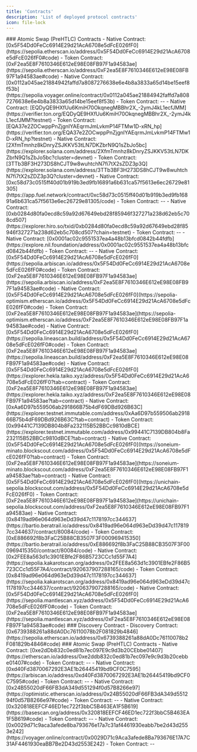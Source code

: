 ```yaml
---
title: 'Contracts'
description: 'List of deployed protocol contracts'
icon: file-lock 
---
```


<Tabs>
  <Tab title="Testnets">
    ### Atomic Swap (PreHTLC) Contracts
    <AccordionGroup>
        <Accordion title="EVM: ETHEREUM SEPOLIA">
        - Native Contract: [0x5F54Dd0FeCc6914E29d21AcA6708e5dFcE026fF0](https://sepolia.etherscan.io/address/0x5F54Dd0FeCc6914E29d21AcA6708e5dFcE026fF0#code)
        - Token Contract: [0xF2ea5E8F7610346E612eE98E08FB97F1a94583ae](https://sepolia.etherscan.io/address/0xF2ea5E8F7610346E612eE98E08FB97F1a94583ae#code)
        </Accordion>
        <Accordion title="CairoVM: STARKNET SEPOLIA">
        - Native Contract: [0x0112a045ae21884942faffd7a8087276638e6e4b8a3833a65d14be15eef8f53b](https://sepolia.voyager.online/contract/0x0112a045ae21884942faffd7a8087276638e6e4b8a3833a65d14be15eef8f53b)
        - Token Contract: --
        </Accordion>
        <Accordion title="TON: TON TESTNET">
        - Native Contract: [EQDyQE9HXfUu6KmiH70OkqnegMBBhr2X_-2ymJ4kL1ecfJMM](https://verifier.ton.org/EQDyQE9HXfUu6KmiH70OkqnegMBBhr2X_-2ymJ4kL1ecfJMM?testnet)
        - Token Contract: [EQA37e2ZOCwppPnZjgnIYAEqrmJmLvkmP14FTMw1D-xRN_hp](https://verifier.ton.org/EQA37e2ZOCwppPnZjgnIYAEqrmJmLvkmP14FTMw1D-xRN_hp?testnet)
        </Accordion>
        <Accordion title="SVM: SOLANA DEVNET">
        - Native Contract: [2XfmTmnhz8kDnryZSJKKV53tLN7DKZbrN9Q1sZbJo5bc](https://explorer.solana.com/address/2XfmTmnhz8kDnryZSJKKV53tLN7DKZbrN9Q1sZbJo5bc?cluster=devnet)
        - Token Contract: [3TTb3BF3H273DS8hCJT9w8wuhtchN7fi7tX2sZDZ3p3Q](https://explorer.solana.com/address/3TTb3BF3H273DS8hCJT9w8wuhtchN7fi7tX2sZDZ3p3Q?cluster=devnet)
        </Accordion>
        <Accordion title="FuelVM: FUEL">
        - Native Contract: [0xc58d73c0515ff40d01b919b3ed9fb16891a6b631ca57f5613e6ec26729e81305](https://app.fuel.network/contract/0xc58d73c0515ff40d01b919b3ed9fb16891a6b631ca57f5613e6ec26729e81305/code)
        - Token Contract: --
        </Accordion>
        <Accordion title="StacksVM: STACKS TESTNET">
        - Native Contract: [0xb0284d80fa0ecd8c59a92d67649ebd28f85946f327271a238d62eb5c708cd507](https://explorer.hiro.so/txid/0xb0284d80fa0ecd8c59a92d67649ebd28f85946f327271a238d62eb5c708cd507?chain=testnet)
        - Token Contract: --
        </Accordion>
        <Accordion title="EVM-Sharding: =NIL">
        - Native Contract: [0x0001ac02c9551537ea4a48b13bfcd0842b44fdfb](https://explore.nil.foundation/address/0x0001ac02c9551537ea4a48b13bfcd0842b44fdfb)
        - Token Contract: --
        </Accordion>
        <Accordion title="EVM: ARBITRUM SEPOLIA">
        - Native Contract: [0x5F54Dd0FeCc6914E29d21AcA6708e5dFcE026fF0](https://sepolia.arbiscan.io/address/0x5F54Dd0FeCc6914E29d21AcA6708e5dFcE026fF0#code)
        - Token Contract: [0xF2ea5E8F7610346E612eE98E08FB97F1a94583ae](https://sepolia.arbiscan.io/address/0xF2ea5E8F7610346E612eE98E08FB97F1a94583ae#code)
        </Accordion>
        <Accordion title="EVM: OPTIMISM SEPOLIA">
        - Native Contract: [0x5F54Dd0FeCc6914E29d21AcA6708e5dFcE026fF0](https://sepolia-optimism.etherscan.io/address/0x5F54Dd0FeCc6914E29d21AcA6708e5dFcE026fF0#code)
        - Token Contract: [0xF2ea5E8F7610346E612eE98E08FB97F1a94583ae](https://sepolia-optimism.etherscan.io/address/0xF2ea5E8F7610346E612eE98E08FB97F1a94583ae#code)
        </Accordion>
        <Accordion title="EVM: LINEA SEPOLIA">
        - Native Contract: [0x5F54Dd0FeCc6914E29d21AcA6708e5dFcE026fF0](https://sepolia.lineascan.build/address/0x5F54Dd0FeCc6914E29d21AcA6708e5dFcE026fF0#code)
        - Token Contract: [0xF2ea5E8F7610346E612eE98E08FB97F1a94583ae](https://sepolia.lineascan.build/address/0xF2ea5E8F7610346E612eE98E08FB97F1a94583ae#code)
        </Accordion>
        <Accordion title="EVM: TAIKO HEKLA">
        - Native Contract: [0x5F54Dd0FeCc6914E29d21AcA6708e5dFcE026fF0](https://explorer.hekla.taiko.xyz/address/0x5F54Dd0FeCc6914E29d21AcA6708e5dFcE026fF0?tab=contract)
        - Token Contract: [0xF2ea5E8F7610346E612eE98E08FB97F1a94583ae](https://explorer.hekla.taiko.xyz/address/0xF2ea5E8F7610346E612eE98E08FB97F1a94583ae?tab=contract)
        </Accordion>
        <Accordion title="EVM: IMMUTABLE ZKEVM TESTNET">
        - Native Contract: [0xAa6D97b559506ab291866B75b4dF69DBd926B63C](https://explorer.testnet.immutable.com/address/0xAa6D97b559506ab291866B75b4dF69DBd926B63C?tab=contract)
        - Token Contract: [0x99441C7139DB804b8Fa232115B52BBCc9810dBCE](https://explorer.testnet.immutable.com/address/0x99441C7139DB804b8Fa232115B52BBCc9810dBCE?tab=contract)
        </Accordion>
        <Accordion title="EVM: SONEIUM MINATO">
        - Native Contract: [0x5F54Dd0FeCc6914E29d21AcA6708e5dFcE026fF0](https://soneium-minato.blockscout.com/address/0x5F54Dd0FeCc6914E29d21AcA6708e5dFcE026fF0?tab=contract)
        - Token Contract: [0xF2ea5E8F7610346E612eE98E08FB97F1a94583ae](https://soneium-minato.blockscout.com/address/0xF2ea5E8F7610346E612eE98E08FB97F1a94583ae?tab=contract)
        </Accordion>
        <Accordion title="EVM: UNICHAIN SEPOLIA">
        - Native Contract: [0x5F54Dd0FeCc6914E29d21AcA6708e5dFcE026fF0](https://unichain-sepolia.blockscout.com/address/0x5F54Dd0FeCc6914E29d21AcA6708e5dFcE026fF0)
        - Token Contract: [0xF2ea5E8F7610346E612eE98E08FB97F1a94583ae](https://unichain-sepolia.blockscout.com/address/0xF2ea5E8F7610346E612eE98E08FB97F1a94583ae)
        </Accordion>
        <Accordion title="EVM: BERACHAIN">
        - Native Contract: [0x8419ad96e064d963eDd39d47c1178197cc344637](https://bartio.beratrail.io/address/0x8419ad96e064d963eDd39d47c1178197cc344637/contract/80084/code)
        - Token Contract: [0xE886692f8b3FaC25B88CB3507F3F000969415350](https://bartio.beratrail.io/address/0xE886692f8b3FaC25B88CB3507F3F000969415350/contract/80084/code)
        </Accordion>
        <Accordion title="EVM: KAKAROT SEPOLIA">
        - Native Contract: [0x2FEE8a563d1c3901EBfe2F86B5723CCc1d55F7A4](https://sepolia.kakarotscan.org/address/0x2FEE8a563d1c3901EBfe2F86B5723CCc1d55F7A4/contract/920637907288165/code)
        - Token Contract: [0x8419ad96e064d963eDd39d47c1178197cc344637](https://sepolia.kakarotscan.org/address/0x8419ad96e064d963eDd39d47c1178197cc344637/contract/920637907288165/code)
        </Accordion>
        <Accordion title="EVM: MANTLE SEPOLIA">
        - Native Contract: [0x5F54Dd0FeCc6914E29d21AcA6708e5dFcE026fF0](https://sepolia.mantlescan.xyz/address/0x5F54Dd0FeCc6914E29d21AcA6708e5dFcE026fF0#code)
        - Token Contract: [0xF2ea5E8F7610346E612eE98E08FB97F1a94583ae](https://sepolia.mantlescan.xyz/address/0xF2ea5E8F7610346E612eE98E08FB97F1a94583ae#code)
        </Accordion>
    </AccordionGroup>
    ### Discovery Contract
        <Accordion title="EVM: ETHEREUM SEPOLIA">
        - Discovery Contract: [0x6739388261a88dA0Dc76110078b2F081829b4846](https://sepolia.etherscan.io/address/0x6739388261a88dA0Dc76110078b2F081829b4846#code)
        </Accordion>
  </Tab>
  <Tab title="Mainnets">
    ### Atomic Swap (PreHTLC) Contracts
    <AccordionGroup>
        <Accordion title="EVM: ETHEREUM">
        - Native Contract: [0xe2dDb832c0ed81b7ec097E9c9d3b20CEbbe01407](https://etherscan.io/address/0xe2ddb832c0ed81b7ec097e9c9d3b20cebbe01407#code)
        - Token Contract: --
        </Accordion>
        <Accordion title="EVM: Arbitrum One">
        - Native Contract: [0xd40Fd3870067292E3AE1b26445419bd9CF0C7595](https://arbiscan.io/address/0xd40Fd3870067292E3AE1b26445419bd9CF0C7595#code)
        - Token Contract: --
        </Accordion>
        <Accordion title="EVM: OP Mainnet">
        - Native Contract: [0x24B55020dF66FB3dA349d551294f0d57B8266e97](https://optimistic.etherscan.io/address/0x24B55020dF66FB3dA349d551294f0d57B8266e97#code)
        - Token Contract: --
        </Accordion>
        <Accordion title="EVM: Base">
        - Native Contract: [0x320818EEFCF46ED1ec722f3bbC5B463EA1F5B619](https://basescan.org/address/0x320818EEFCF46ED1ec722f3bbC5B463EA1F5B619#code)
        - Token Contract: --
        </Accordion>
        <Accordion title="CairoVM: STARKNET">
        - Native Contract: [0x0029d71c9aca3afede8ba793676e17a7c31af4461930eabb7be2d43d2553e242](https://voyager.online/contract/0x0029D71c9Aca3afede8Ba793676E17A7C31AF4461930eaBB7Be2D43d2553E242)
        - Token Contract: --
        </Accordion>
    </AccordionGroup>
  </Tab>
</Tabs>